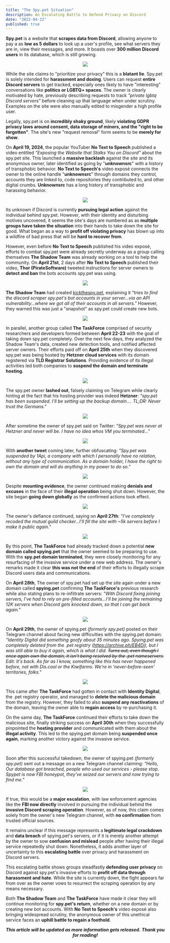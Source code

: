 ```yaml
---
title: "The Spy.pet Situation"
description: An Escalating Battle to Defend Privacy on Discord
date: "2022-04-22"
published: true
---
```


**Spy.pet** is a website that **scrapes data from Discord**, allowing anyone to pay a as **low as 5 dollars** to look up a user's profile, see what servers they are in, view their messages, and more. It boasts over **300 million Discord users** in its database, which is still growing.

<div align="center">

[![](https://sinewave.vercel.app/spy.pet-0.png)](https://spy.pet)

</div>

While the site claims to "prioritize your privacy" this is a **blatant lie**. Spy.pet is solely intended for **harassment and doxing**. Users can request **entire Discord servers** to get tracked, especially ones likely to have "interesting" conversations like **politics or LGBTQ+ spaces**. The owner is clearly motivated by hate, previously describing requests to track _"private lgbtq Discord servers"_ before cleaning up that language when under scrutiny. Examples on the site were also manually edited to misgender a high profile user.

Legally, spy.pet is on **incredibly shaky ground**, likely **violating GDPR privacy laws around consent, data storage of minors, and the "right to be forgotten"**. The site's new "request removal" form seems to be **merely for show**.

On **April 19, 2024**, the popular YouTuber **No Text to Speech** published a video entitled _"Exposing the Website that Stalks You on Discord"_ about the spy.pet site. This launched a **massive backlash** against the site and its anonymous owner, later identified as going by "**unknownsrc**" with a history of transphobic behavior. **No Text to Speech's** video exposé connects the owner to the online handle "**unknownsrc**" through domains they control, accounts they are linked to, code repositories they contributed to, and other digital crumbs. **Unknownsrc** has a long history of transphobic and harassing behavior.

<div align="center">

[![](https://sinewave.vercel.app/NTTS.png)](https://www.youtube.com/watch?v=ktxbXlF6UQE)

</div>

Its unknown if Discord is currently **pursuing legal action** against the individual behind spy.pet. However, with their identity and disturbing motives uncovered, it seems the site's days are numbered as as **multiple groups have taken the situation** into their hands to take down the site for good. What began as a way to **profit off violating privacy** has blown up into a wildfire of bad press that will be **hard to recover from**.

However, even before **No Text to Speech** published his video exposé, efforts to combat spy.pet were already secretly underway as a group calling themselves **The Shadow Team** was already working on a tool to help the community.
On **April 21st**, 2 days after **No Text to Speech** published their video, **Thor (PirateSoftware)** tweeted instructions for server owners to **detect and ban** the bots accounts spy.pet was using.

<div align="center">

[![](https://sinewave.vercel.app/PirateSoftware.png)](https://twitter.com/PirateSoftware/status/1782061638956601545)

</div>

**The Shadow Team** had created [kickthespy.pet](https://kickthespy.pet), explaining it _"tries to find the discord scraper spy.pet's bot accounts in your server...via an API vulnerability...where we got all of their accounts in all servers."_ However, they warned this was just a "snapshot" as spy.pet could create new bots.

<div align="center">

[![](https://sinewave.vercel.app/kickthespy.png)](https://kickthespy.pet)

</div>

In parallel, another group called **The TaskForce** comprised of security researchers and developers formed between **April 22-23** with the goal of taking down spy.pet completely. Over the next few days, they analyzed the Shadow Team's data, created new detection tools, and notified affected server owners. Their efforts paid off on **April 25th** when they discovered spy.pet was being hosted by **Hetzner cloud services** with its domain registered via **TLD Registrar Solutions**. Providing evidence of its illegal activities led both companies to **suspend the domain and terminate hosting**.

<div align="center">

[![](https://sinewave.vercel.app/proof-2.png)](https://sinewave.vercel.app/proof-2.png)

</div>

The spy.pet owner **lashed out**, falsely claiming on Telegram while clearly hinting at the fact that his hosting provider was indeed **Hetzner**:
_"spy.pet has been suspended. I'll be setting up the backup domain.... TL;DR: Never trust the Germans."_

<div align="center">

[![](https://sinewave.vercel.app/Spy.pet-3.png)](https://t.me/spypet/14)

</div>

After sometime the owner of spy.pet said on Twitter:
_"Spy.pet was never at Hetzner and never will be. I have no idea whos VM you terminated..."_

<div align="center">

[![](https://sinewave.vercel.app/spyDOTpet-2.png)](https://twitter.com/spyDOTpet/status/1783841715016937500)

</div>

With **another tweet** coming later, further obfuscating:
_"Spy.pet was suspended by 1Api, a company with which I personally have no relation, without any type of communication. As a domain holder, I have the right to own the domain and will do anything in my power to do so."_

<div align="center">

[![](https://sinewave.vercel.app/spyDOTpet-1.png)](https://twitter.com/spyDOTpet/status/1783865314481934688)

</div>

Despite **mounting evidence**, the owner continued making **denials and excuses** in the face of their **illegal operation** being shut down. However, the site began **going down globally** as the confirmed actions took effect.

<div align="center">

[![](https://sinewave.vercel.app/proof-1.png)](https://www.host-tracker.com/en/ic/1/412a9b19-7fc3-4283-a081-9530a26514e5?u=spy.pet)

</div>

The owner's defiance continued, saying on **April 27th**:
_"I've completely recoded the mutual guild checker...I'll fill the site with ~5k servers before I make it public again."_

<div align="center">

[![](https://sinewave.vercel.app/Spy.pet-2.png)](https://sinewave.vercel.app/Spy.pet-2.png)

</div>

By this point, **The TaskForce** had already tracked down a potential **new domain called spying.pet** that the owner seemed to be preparing to use. With the **spy.pet domain terminated**, they were closely monitoring for any resurfacing of the invasive service under a new web address. The owner's remarks made it clear **this was not the end** of their efforts to illegally scrape Discord users data and communications.

On **April 28th**, The owner of spy.pet had set up the site again under a new domain called **spying.pet** confirming **The TaskForce's** previous research while also stating plans to re-infiltrate servers:
_"With Discord fixing joining servers, I've had to rely on pre-filled accounts...I'll be joining the remaining 12K servers when Discord gets knocked down, so that I can get back again."_

<div align="center">

[![](https://sinewave.vercel.app/Spy.pet-1.png)](https://t.me/spypet/16)

</div>

On **April 29th**, the owner of spying.pet _(formerly spy.pet)_ posted on their Telegram channel about facing new difficulties with the spying.pet domain:
_"Identity Digital did something goofy about 35 minutes ago. Spying.pet was completely deleted from the .pet registry (https://archive.ph/EB4Di), but I was still able to buy it again, which is what I did. ~~Turns out, even though I once again own the domain, it isn't being resolved by the .pet nameservers.~~ Edit: It's back. As far as I know, something like this has never happened before, not with Dis.cool or the Kiwifarms. We're in 'never-before-seen' territories, folks."_

<div align="center">

[![](https://sinewave.vercel.app/Spy.pet-4.png)](https://t.me/spypet/17)

</div>

This came after **The TaskForce** had gotten in contact with **Identity Digital**, the .pet registry operator, and managed to **delete the malicious domain** from the registry. However, they failed to also **suspend any reactivations** of the domain, leaving the owner able to **regain access** by re-purchasing it.

On the same day, **The TaskForce** continued their efforts to take down the malicious site, finally striking success on **April 30th**  when they successfully pinpointed the **hosting provider** and communicated with them about the **illegal activity**. This led to the spying.pet domain being **suspended once again**, marking another victory against the invasive service.

<div align="center">

[![](https://sinewave.vercel.app/proof-4.png)](https://sinewave.vercel.app/proof-4.png)

</div>

Soon after this successful takedown, the owner of spying.pet _(formerly spy.pet)_ sent out a message on a new Telegram channel claiming:
_"Hello, Our database got breached, people who used our services - please stop. Spypet is now FBI honeypot, they've seized our servers and now trying to find me."_

<div align="center">

[![](https://sinewave.vercel.app/Spy.pet-6.png)](https://t.me/spyingpet/4)

</div>

If true, this would be a **major escalation**, with law enforcement agencies like the **FBI now directly** involved in pursuing the individual behind the **invasive Discord scraping operation**. However, as of now, this claim comes solely from the owner's new Telegram channel, with **no confirmation** from trusted official sources.

It remains unclear if this message represents a **legitimate legal crackdown** and **data breach** of spying.pet's servers, or if it is merely another attempt by the owner to sow **confusion and mislead** people after having their illegal service repeatedly shut down. Nonetheless, it adds another layer of uncertainty to this **escalating battle** over privacy and harassment on Discord servers.

This escalating battle shows groups steadfastly **defending user privacy** on Discord against spy.pet's invasive efforts to **profit off data through harassment and hate**. While the site is currently down, the fight appears far from over as the owner vows to resurrect the scraping operation by any means necessary.

Both **The Shadow Team** and **The TaskForce** have made it clear they will continue monitoring for **spy.pet's return**, whether on a new domain or by creating new bot accounts. With **No Text to Speech's** video exposé also bringing widespread scrutiny, the anonymous owner of this unethical service faces an **uphill battle to regain a foothold**.

<div align="center">

_**This article will be updated as more information gets released.**_
_**Thank you for reading!**_

</div>
